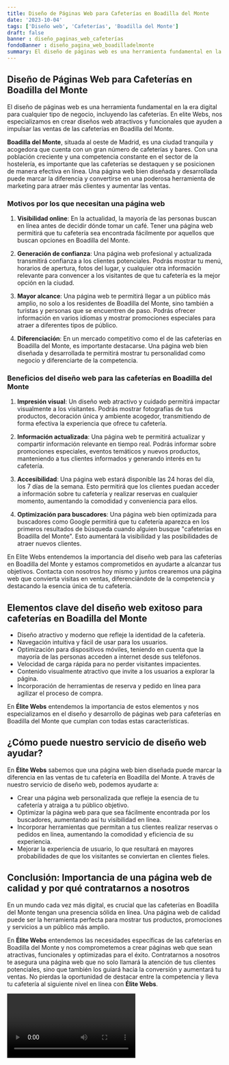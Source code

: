 ```yaml
---
title: Diseño de Páginas Web para Cafeterías en Boadilla del Monte
date: '2023-10-04'
tags: ['Diseño web', 'Cafeterías', 'Boadilla del Monte']
draft: false
banner : diseño_paginas_web_cafeterías
fondoBanner : diseño_pagina_web_boadilladelmonte
summary: El diseño de páginas web es una herramienta fundamental en la era digital para cualquier tipo de negocio, incluyendo las cafeterías. En elite Webs, nos especializamos en crear diseños web atractivos y funcionales que ayuden a impulsar las ventas de las cafeterías en Boadilla del Monte.
---
```


## Diseño de Páginas Web para Cafeterías en Boadilla del Monte

El diseño de páginas web es una herramienta fundamental en la era digital para cualquier tipo de negocio, incluyendo las cafeterías. En elite Webs, nos especializamos en crear diseños web atractivos y funcionales que ayuden a impulsar las ventas de las cafeterías en Boadilla del Monte.

**Boadilla del Monte**, situada al oeste de Madrid, es una ciudad tranquila y acogedora que cuenta con un gran número de cafeterías y bares. Con una población creciente y una competencia constante en el sector de la hostelería, es importante que las cafeterías se destaquen y se posicionen de manera efectiva en línea. Una página web bien diseñada y desarrollada puede marcar la diferencia y convertirse en una poderosa herramienta de marketing para atraer más clientes y aumentar las ventas.

### Motivos por los que necesitan una página web

1. **Visibilidad online**: En la actualidad, la mayoría de las personas buscan en línea antes de decidir dónde tomar un café. Tener una página web permitirá que tu cafetería sea encontrada fácilmente por aquellos que buscan opciones en Boadilla del Monte.

2. **Generación de confianza**: Una página web profesional y actualizada transmitirá confianza a los clientes potenciales. Podrás mostrar tu menú, horarios de apertura, fotos del lugar, y cualquier otra información relevante para convencer a los visitantes de que tu cafetería es la mejor opción en la ciudad.

3. **Mayor alcance**: Una página web te permitirá llegar a un público más amplio, no solo a los residentes de Boadilla del Monte, sino también a turistas y personas que se encuentren de paso. Podrás ofrecer información en varios idiomas y mostrar promociones especiales para atraer a diferentes tipos de público.

4. **Diferenciación**: En un mercado competitivo como el de las cafeterías en Boadilla del Monte, es importante destacarse. Una página web bien diseñada y desarrollada te permitirá mostrar tu personalidad como negocio y diferenciarte de la competencia.

### Beneficios del diseño web para las cafeterías en Boadilla del Monte

1. **Impresión visual**: Un diseño web atractivo y cuidado permitirá impactar visualmente a los visitantes. Podrás mostrar fotografías de tus productos, decoración única y ambiente acogedor, transmitiendo de forma efectiva la experiencia que ofrece tu cafetería.

2. **Información actualizada**: Una página web te permitirá actualizar y compartir información relevante en tiempo real. Podrás informar sobre promociones especiales, eventos temáticos y nuevos productos, manteniendo a tus clientes informados y generando interés en tu cafetería.

3. **Accesibilidad**: Una página web estará disponible las 24 horas del día, los 7 días de la semana. Esto permitirá que los clientes puedan acceder a información sobre tu cafetería y realizar reservas en cualquier momento, aumentando la comodidad y conveniencia para ellos.

4. **Optimización para buscadores**: Una página web bien optimizada para buscadores como Google permitirá que tu cafetería aparezca en los primeros resultados de búsqueda cuando alguien busque "cafeterías en Boadilla del Monte". Esto aumentará la visibilidad y las posibilidades de atraer nuevos clientes.

En Elite Webs entendemos la importancia del diseño web para las cafeterías en Boadilla del Monte y estamos comprometidos en ayudarte a alcanzar tus objetivos. Contacta con nosotros hoy mismo y juntos crearemos una página web que convierta visitas en ventas, diferenciándote de la competencia y destacando la esencia única de tu cafetería.

<GifSeo />

<Cta />

## Elementos clave del diseño web exitoso para cafeterías en Boadilla del Monte

- Diseño atractivo y moderno que refleje la identidad de la cafetería.
- Navegación intuitiva y fácil de usar para los usuarios.
- Optimización para dispositivos móviles, teniendo en cuenta que la mayoría de las personas acceden a internet desde sus teléfonos.
- Velocidad de carga rápida para no perder visitantes impacientes.
- Contenido visualmente atractivo que invite a los usuarios a explorar la página.
- Incorporación de herramientas de reserva y pedido en línea para agilizar el proceso de compra.

En **Élite Webs** entendemos la importancia de estos elementos y nos especializamos en el diseño y desarrollo de páginas web para cafeterías en Boadilla del Monte que cumplan con todas estas características. 

## ¿Cómo puede nuestro servicio de diseño web ayudar?

En **Élite Webs** sabemos que una página web bien diseñada puede marcar la diferencia en las ventas de tu cafetería en Boadilla del Monte. A través de nuestro servicio de diseño web, podemos ayudarte a:

- Crear una página web personalizada que refleje la esencia de tu cafetería y atraiga a tu público objetivo.
- Optimizar la página web para que sea fácilmente encontrada por los buscadores, aumentando así tu visibilidad en línea.
- Incorporar herramientas que permitan a tus clientes realizar reservas o pedidos en línea, aumentando la comodidad y eficiencia de su experiencia.
- Mejorar la experiencia de usuario, lo que resultará en mayores probabilidades de que los visitantes se conviertan en clientes fieles.

## Conclusión: Importancia de una página web de calidad y por qué contratarnos a nosotros

En un mundo cada vez más digital, es crucial que las cafeterías en Boadilla del Monte tengan una presencia sólida en línea. Una página web de calidad puede ser la herramienta perfecta para mostrar tus productos, promociones y servicios a un público más amplio. 

En **Élite Webs** entendemos las necesidades específicas de las cafeterías en Boadilla del Monte y nos comprometemos a crear páginas web que sean atractivas, funcionales y optimizadas para el éxito. Contratarnos a nosotros te asegura una página web que no solo llamará la atención de tus clientes potenciales, sino que también los guiará hacia la conversión y aumentará tu ventas. No pierdas la oportunidad de destacar entre la competencia y lleva tu cafetería al siguiente nivel en línea con **Élite Webs**.

<Video />

<CtaBot job='Cafeterías' city='Boadilla del Monte'/>

<Gmaps query='Boadilla del Monte+españa+maps' />